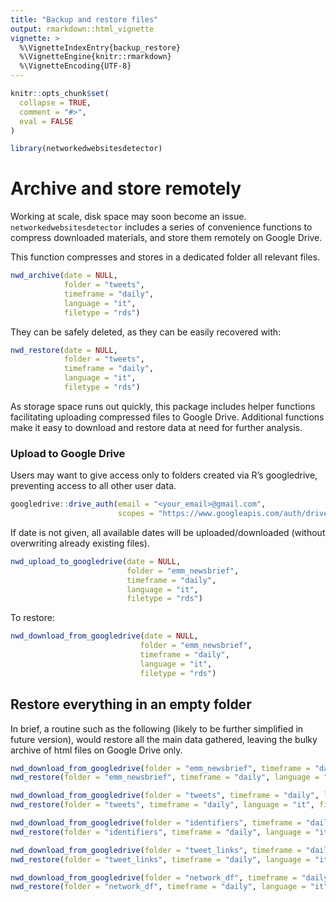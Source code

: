 ```yaml
---
title: "Backup and restore files"
output: rmarkdown::html_vignette
vignette: >
  %\VignetteIndexEntry{backup_restore}
  %\VignetteEngine{knitr::rmarkdown}
  %\VignetteEncoding{UTF-8}
---
```


```r
knitr::opts_chunk$set(
  collapse = TRUE,
  comment = "#>",
  eval = FALSE
)
```

```r
library(networkedwebsitesdetector)
```

# Archive and store remotely

Working at scale, disk space may soon become an issue. `networkedwebsitesdetector` includes a series of convenience functions to compress downloaded materials, and store them remotely on Google Drive.

This function compresses and stores in a dedicated folder all relevant files.


```r
nwd_archive(date = NULL,
            folder = "tweets",
            timeframe = "daily",
            language = "it",
            filetype = "rds")

```

They can be safely deleted, as they can be easily recovered with:

```r
nwd_restore(date = NULL,
            folder = "tweets",
            timeframe = "daily",
            language = "it",
            filetype = "rds")
```

As storage space runs out quickly, this package includes helper functions facilitating uploading compressed files to Google Drive. Additional functions make it easy to download and restore data at need for further analysis. 

### Upload to Google Drive

Users may want to give access only to folders created via R's googledrive, preventing access to all other user data. 

```r
googledrive::drive_auth(email = "<your_email>@gmail.com",
                        scopes = "https://www.googleapis.com/auth/drive.file")
```


If date is not given, all available dates will be uploaded/downloaded (without overwriting already existing files).

```r

nwd_upload_to_googledrive(date = NULL,
                          folder = "emm_newsbrief",
                          timeframe = "daily",
                          language = "it",
                          filetype = "rds")
```


To restore:

```r
nwd_download_from_googledrive(date = NULL,
                             folder = "emm_newsbrief",
                             timeframe = "daily",
                             language = "it",
                             filetype = "rds")
```


## Restore everything in an empty folder

In brief, a routine such as the following (likely to be further simplified in future version), would restore all the main data gathered, leaving the bulky archive of html files on Google Drive only.

```r
nwd_download_from_googledrive(folder = "emm_newsbrief", timeframe = "daily", language = "it", filetype = "rds")
nwd_restore(folder = "emm_newsbrief", timeframe = "daily", language = "it", filetype = "rds")

nwd_download_from_googledrive(folder = "tweets", timeframe = "daily", language = "it", filetype = "rds")
nwd_restore(folder = "tweets", timeframe = "daily", language = "it", filetype = "rds")

nwd_download_from_googledrive(folder = "identifiers", timeframe = "daily", language = "it", filetype = "rds")
nwd_restore(folder = "identifiers", timeframe = "daily", language = "it", filetype = "rds")

nwd_download_from_googledrive(folder = "tweet_links", timeframe = "daily", language = "it", filetype = "rds")
nwd_restore(folder = "tweet_links", timeframe = "daily", language = "it", filetype = "rds")

nwd_download_from_googledrive(folder = "network_df", timeframe = "daily", language = "it", filetype = "rds")
nwd_restore(folder = "network_df", timeframe = "daily", language = "it", filetype = "rds")

```

